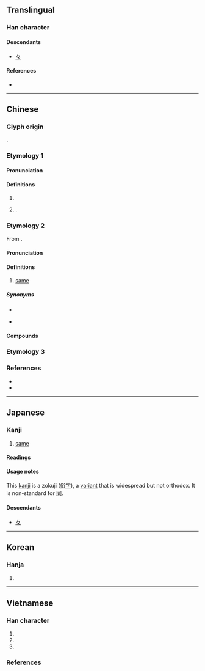 {{also|同|㒰}}
{{character info}}
==Translingual==

===Han character===
{{Han char|rn=9|rad=人|as=03|sn=5|four=80101|canj=OM,XOM|ids=⿱人工}}

====Descendants====
* [[々]]

====References====
* {{Han ref|kx=0093.030|dkj=00378|dj=0196.070|hdz=10111.020|uh=4EDD|ud=20189|bh=C969|bd=51561}}

----

==Chinese==

===Glyph origin===
{{Han etym}}
{{Han compound|人|工}}.

===Etymology 1===
{{zh-forms}}

====Pronunciation====
{{zh-pron
|m=tóng
|c=tung4
|mn=kāng
|mc=1
|oc=2
|cat=a,pn
}}

====Definitions====
{{zh-hanzi}}

# {{zh-alt-form|同}}
# {{surname|zh}}.

===Etymology 2===
{{zh-forms|alt=同,共}}

From {{m|zh|共}}.

====Pronunciation====
{{zh-pron
|mn=zz,tw:kāng/twv:kâng
|cat=a
}}

====Definitions====
{{zh-hanzi}}

# {{lb|zh|Zhangzhou|&|Taiwan Min Nan}} [[same]]

=====Synonyms=====
* {{zh-l|𫝛|siāng}}
* {{qualifier|Mandarin}} {{zh-l|同}}

====Compounds====
{{zh-der|仝款:kāng-khoán|無仝:bô-kāng|相仝:sio-kāng}}

===Etymology 3===
{{zh-see|童|ss}}

===References===
* {{thcwd|1315}}
* {{thcwda|367}}

----

==Japanese==
{{ja-see-also|同}}

===Kanji===
{{ja-kanji|grade=uc|rs=人03}}

# [[same]]

====Readings====
{{ja-readings
|goon=ずう<づう
|kanon=とう
|kanyoon=どう
|kun=おな-じ
}}

====Usage notes====
This [[kanji]] is a zokuji ([[俗字]]), a [[variant]] that is widespread but not orthodox. It is non-standard for [[同]].

====Descendants====
* [[々]]

----

==Korean==

===Hanja===
{{ko-hanja|hangeul=동|rv=dong|mr=tong}}

# {{rfdef|ko|sort=人03}}

----

==Vietnamese==

===Han character===
{{vi-readings|rs=人03
|hanviet=đồng-tdcntd;gdhn;tvctdhv;hvttd;tchvtd
|phienthiet=
|nom=đồng-tdcntd;gdhn, giồng-gdhn;btcn
}}

# {{han tu form of|đồng|[[same]], [[united]] (alt form of {{l|vi|同}})}}
# {{han tu form of|Đồng|a surname}}
# {{nom form of|giồng|[[plant]], [[sow]], [[cultivate]]}}

===References===
<references/>